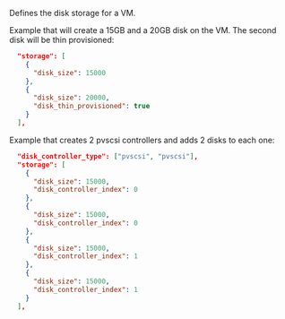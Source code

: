 <!-- Code generated from the comments of the DiskConfig struct in builder/vsphere/iso/step_create.go; DO NOT EDIT MANUALLY -->
Defines the disk storage for a VM.

Example that will create a 15GB and a 20GB disk on the VM. The second disk will be thin provisioned:

```json
  "storage": [
    {
      "disk_size": 15000
    },
    {
      "disk_size": 20000,
      "disk_thin_provisioned": true
    }
  ],
```

Example that creates 2 pvscsi controllers and adds 2 disks to each one:
```json
  "disk_controller_type": ["pvscsi", "pvscsi"],
  "storage": [
    {
      "disk_size": 15000,
      "disk_controller_index": 0
    },
    {
      "disk_size": 15000,
      "disk_controller_index": 0
    },
    {
      "disk_size": 15000,
      "disk_controller_index": 1
    },
    {
      "disk_size": 15000,
      "disk_controller_index": 1
    }
  ],
```
